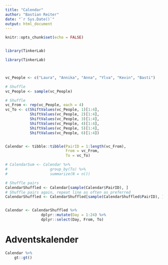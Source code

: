 ```yaml
---
title: "Calendar"
author: "Bastian Reiter"
date: "`r Sys.Date()`"
output: html_document
---
```


```r
knitr::opts_chunk$set(echo = FALSE)


library(TinkerLab)


```


```r

library(TinkerLab)



vc_People <- c("Laura", "Annika", "Anna", "Ylva", "Kevin", "Basti")

# Shuffle
vc_People <- sample(vc_People)

# Shuffle
vc_From <- rep(vc_People, each = 4)
vc_To <- c(ShiftValues(vc_People, 1)[1:4],
           ShiftValues(vc_People, 2)[1:4],
           ShiftValues(vc_People, 3)[1:4],
           ShiftValues(vc_People, 4)[1:4],
           ShiftValues(vc_People, 5)[1:4],
           ShiftValues(vc_People, 6)[1:4])


Calendar <- tibble::tibble(PairID = 1:length(vc_From),
                           From = vc_From,
                           To = vc_To)

# CalendarSum <- Calendar %>%
#                   group_by(To) %>%
#                   summarize(N = n())

# Shuffle pairs
CalendarShuffled <- Calendar[sample(Calendar$PairID), ]
# Shuffle pairs again, repeat line as often as preferred
CalendarShuffled <- CalendarShuffled[sample(CalendarShuffled$PairID), ]


Calendar <- CalendarShuffled %>%
                dplyr::mutate(Day = 1:24) %>%
                dplyr::select(Day, From, To)
```

# Adventskalender


```r

Calendar %>%
    gt::gt()

```

